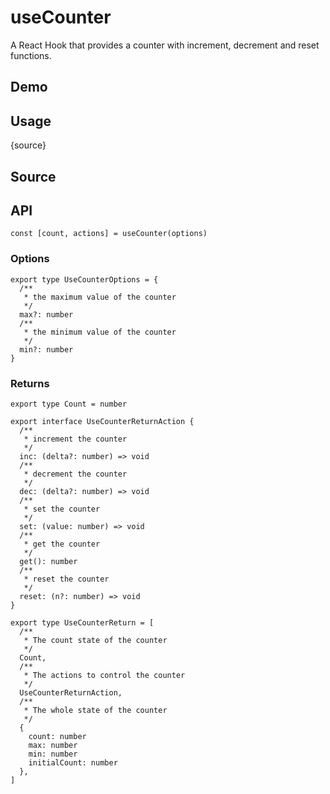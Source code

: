 # useCounter


<HooksType category="State" />

A React Hook that provides a counter with increment, decrement and reset functions.

## Demo


<App />

## Usage


<RawCode>{source}</RawCode>

## Source


<Source />

## API

```tsx
const [count, actions] = useCounter(options)
```

### Options

```tsx
export type UseCounterOptions = {
  /**
   * the maximum value of the counter
   */
  max?: number
  /**
   * the minimum value of the counter
   */
  min?: number
}
```

### Returns

```tsx
export type Count = number

export interface UseCounterReturnAction {
  /**
   * increment the counter
   */
  inc: (delta?: number) => void
  /**
   * decrement the counter
   */
  dec: (delta?: number) => void
  /**
   * set the counter
   */
  set: (value: number) => void
  /**
   * get the counter
   */
  get(): number
  /**
   * reset the counter
   */
  reset: (n?: number) => void
}

export type UseCounterReturn = [
  /**
   * The count state of the counter
   */
  Count,
  /**
   * The actions to control the counter
   */
  UseCounterReturnAction,
  /**
   * The whole state of the counter
   */
  {
    count: number
    max: number
    min: number
    initialCount: number
  },
]
```
